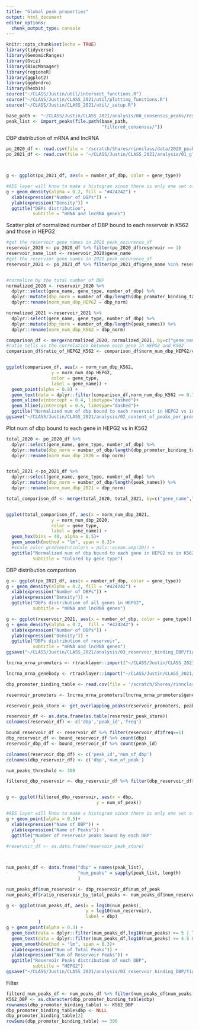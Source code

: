 ```yaml
---
title: "Global peak properties"
output: html_document
editor_options: 
  chunk_output_type: console
---
```


```r
knitr::opts_chunk$set(echo = TRUE)
library(tidyverse)
library(GenomicRanges)
library(Gviz)
library(BiocManager)
library(regioneR)
library(ggplot2)
library(ggdendro)
library(hexbin)
source("~/CLASS/Justin/util/intersect_functions.R")
source("~/CLASS/Justin/CLASS_2021/util/plotting_functions.R")
source("~/CLASS/Justin/CLASS_2021/util/_setup.R")
```

```r
base_path <- "~/CLASS/Justin/CLASS_2021/analysis/00_consensus_peaks/results"
peak_list <- import_peaks(file.path(base_path,
                                    "filtered_consensus/"))

```

DBP distribution of mRNA and lncRNA
```r
po_2020_df <- read.csv(file = '/scratch/Shares/rinnclass/data/2020_peak_occurence_df.csv')
po_2021_df <- read.csv(file = '~/CLASS/Justin/CLASS_2021/analysis/01_global_peak_properties/results/peak_occurence_dataframe.csv')



g <- ggplot(po_2021_df, aes(x = number_of_dbp, color = gene_type))

#AES layer will know to make a histogram since there is only one set of values for x.
g + geom_density(alpha = 0.2, fill = "#424242") +
  xlab(expression("Number of DBPs")) +
  ylab(expression("Density")) +
  ggtitle("DBPs distribution",
          subtitle = "mRNA and lncRNA genes") 

```

Scatter plot of normalized number of DBP bound to each reservoir in K562 and those in HEPG2
```r
#get the reservoir gene names in 2020 peak_occurence_df
reservoir_2020 <- po_2020_df %>% filter(po_2020_df$reservoir == 1) 
reservoir_name_list <- reservoir_2020$gene_name
#get the reservior gene names in 2021 peak_occurence_df
reservoir_2021 <- po_2021_df %>% filter(po_2021_df$gene_name %in% reservoir_name_list)


#normalize by the total number of DBP
normalized_2020 <- reservoir_2020 %>%
  dplyr::select(gene_name, gene_type, number_of_dbp) %>%
  dplyr::mutate(dbp_norm = number_of_dbp/length(dbp_promoter_binding_table$dbp)) %>%
  dplyr::rename(norm_num_dbp_HEPG2 = dbp_norm)

normalized_2021 <-reservoir_2021 %>%
  dplyr::select(gene_name, gene_type, number_of_dbp) %>%
  dplyr::mutate(dbp_norm = number_of_dbp/length(peak_names)) %>%
  dplyr::rename(norm_num_dbp_K562 = dbp_norm)

comparison_df <- merge(normalized_2020, normalized_2021, by=c("gene_name","gene_type"))
#ratio tells us the correlation between each gene in HEPG2 and K562
comparison_df$ratio_of_HEPG2_K562 <- comparison_df$norm_num_dbp_HEPG2/comparison_df$norm_num_dbp_K562


ggplot(comparison_df, aes(x = norm_num_dbp_K562, 
                 y = norm_num_dbp_HEPG2,
                 color = gene_type,
                 label = gene_name)) +
  geom_point(alpha = 0.8) +
  geom_text(data = dplyr::filter(comparison_df,norm_num_dbp_K562 >= 0.75 & norm_num_dbp_HEPG2 >= 0.5 ), alpha = 0.9)+
  geom_vline(xintercept = 0.4, linetype="dashed")+
  geom_hline(yintercept = 0.5, linetype="dashed")+
  ggtitle("Normalized num of dbp bound to each reservoir in HEPG2 vs in K562")
ggsave("~/CLASS/Justin/CLASS_2021/analysis/02_content_of_peaks_per_promoter/figures/Normalized_distribution_num_dbp_HEPG2_K562.png", height = 5, width = 8)

```
Plot num of dbp bound to each gene in HEPG2 vs in K562
```r
total_2020 <- po_2020_df %>%
  dplyr::select(gene_name, gene_type, number_of_dbp) %>%
  dplyr::mutate(dbp_norm = number_of_dbp/length(dbp_promoter_binding_table$dbp)) %>%
  dplyr::rename(norm_num_dbp_2020 = dbp_norm)


total_2021 <-po_2021_df %>%
  dplyr::select(gene_name, gene_type, number_of_dbp) %>%
  dplyr::mutate(dbp_norm = number_of_dbp/length(peak_names)) %>%
  dplyr::rename(norm_num_dbp_2021 = dbp_norm)

total_comparison_df <- merge(total_2020, total_2021, by=c("gene_name","gene_type"))


ggplot(total_comparison_df, aes(x = norm_num_dbp_2021, 
                 y = norm_num_dbp_2020,
                 color = gene_type,
                 label = gene_name)) +
  geom_hex(bins = 40, alpha = 0.5)+
  geom_smooth(method = "lm", span = 0.3)+
  #scale_color_gradientn(colors = pals::ocean.amp(20)) +
  ggtitle("Normalized num of dbp bound to each gene in HEPG2 vs in K562",
          subtitle = "Colored by gene type")
```

DBP distribution comparison
```r
g <- ggplot(po_2021_df, aes(x = number_of_dbp, color = gene_type))
g + geom_density(alpha = 0.2, fill = "#424242") +
  xlab(expression("Number of DBPs")) +
  ylab(expression("Density")) +
  ggtitle("DBPs distribution of all genes in HEPG2",
          subtitle = "mRNA and lncRNA genes") 

g <- ggplot(reservoir_2021, aes(x = number_of_dbp, color = gene_type))
g + geom_density(alpha = 0.2,  fill = "#424242") +
  xlab(expression("Number of DBPs")) +
  ylab(expression("Density")) +
  ggtitle("DBPs distribution of reservoir",
          subtitle = "mRNA and lncRNA genes") 
ggsave("~/CLASS/Justin/CLASS_2021/analysis/03_reservoir_binding_DBP/figures/DBP_distribution_reservoir_in_HEPG2.png", height = 5, width = 8)
```

```r
lncrna_mrna_promoters <- rtracklayer::import("~/CLASS/Justin/CLASS_2021/analysis/00_consensus_peaks/results/promoters/lncrna_mrna_promoters.gtf")

lncrna_mrna_genebody <- rtracklayer::import("~/CLASS/Justin/CLASS_2021/analysis/00_consensus_peaks/results/genebody/lncrna_mrna_genebody.gtf")

dbp_promoter_binding_table <- read.csv(file = '/scratch/Shares/rinnclass/data/dbp_promoter_binding_table.csv')

reservoir_promoters <- lncrna_mrna_promoters[lncrna_mrna_promoters$gene_name %in% reservoir_name_list]

reservoir_peak_store <- get_overlapping_peaks(reservoir_promoters, peak_list, 1)

reservoir_df <- as.data.frame(as.table(reservoir_peak_store))
colnames(reservoir_df) <- c('dbp','peak_id','freq')

bound_reservoir_df <- reservoir_df %>% filter(reservoir_df$freq==1)
dbp_reservoir_df <- bound_reservoir_df %>% count(dbp)
reservoir_dbp_df <- bound_reservoir_df %>% count(peak_id)

colnames(reservoir_dbp_df) <- c('peak_id','num_of_dbp')
colnames(dbp_reservoir_df) <- c('dbp','num_of_peak')

num_peaks_threshold <- 300

filtered_dbp_reservoir <- dbp_reservoir_df %>% filter(dbp_reservoir_df$num_of_peak >= num_peaks_threshold)


g <- ggplot(filtered_dbp_reservoir, aes(x = dbp,
                                  y = num_of_peak))

#AES layer will know to make a histogram since there is only one set of values for x.
g + geom_point(alpha = 0.5)+
  xlab(expression("Name of DBP")) +
  ylab(expression("Name of Peaks")) +
  ggtitle("Number of reservoir peaks bound by each DBP"
          ) 
#reservoir_df <- as.data.frame(reservoir_peak_store)



num_peaks_df <- data.frame("dbp" = names(peak_list),
                           "num_peaks" = sapply(peak_list, length)
                           )

num_peaks_df$num_reservoir <- dbp_reservoir_df$num_of_peak
num_peaks_df$ratio_reservoir_by_total_peaks <- num_peaks_df$num_reservoir/num_peaks_df$num_peaks * 100

g <- ggplot(num_peaks_df, aes(x = log10(num_peaks),
                              y = log10(num_reservoir),
                              label = dbp)
            )
g + geom_point(alpha = 0.3) +
  geom_text(data = dplyr::filter(num_peaks_df,log10(num_peaks) >= 5 | log10(num_reservoir) <= 1 ), alpha = 1)+
  geom_text(data = dplyr::filter(num_peaks_df,log10(num_peaks) >= 4.5 & log10(num_reservoir) <= 1.5 ), alpha = 1)+
  geom_smooth(method = "lm", span = 0.3)+
  xlab(expression("Num of Total Peaks")) +
  ylab(expression("Num of Reservoir Peaks")) +
  ggtitle("Reservoir Peaks distribution of each DBP",
          subtitle = "HEPG2") 
ggsave("~/CLASS/Justin/CLASS_2021/analysis/03_reservoir_binding_DBP/figures/Reservoir_distribution_of_each_DBP_in_HEPG2.png", height = 5, width = 8)

```

Filter
```r
filterd_num_peaks_df <- num_peaks_df %>% filter(num_peaks_df$num_peaks >= num_peaks_threshold)
K562_DBP <- as.character(dbp_promoter_binding_table$dbp)
rownames(dbp_promoter_binding_table) <- K562_DBP
dbp_promoter_binding_table$dbp <- NULL
dbp_promoter_binding_table[2]
rowSums(dbp_promoter_binding_table) >= 300
```

